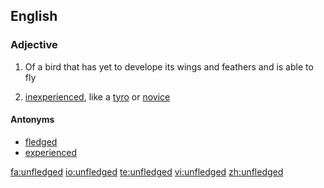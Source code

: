 ==English==

===Adjective===
{{en-adj|-}}

#Of a bird that has yet to develope its wings and feathers and is able to fly
# {{figuratively}} [[inexperienced]], like a [[tyro]] or [[novice]]

====Antonyms====
*[[fledged]]
*[[experienced]]

[[fa:unfledged]]
[[io:unfledged]]
[[te:unfledged]]
[[vi:unfledged]]
[[zh:unfledged]]